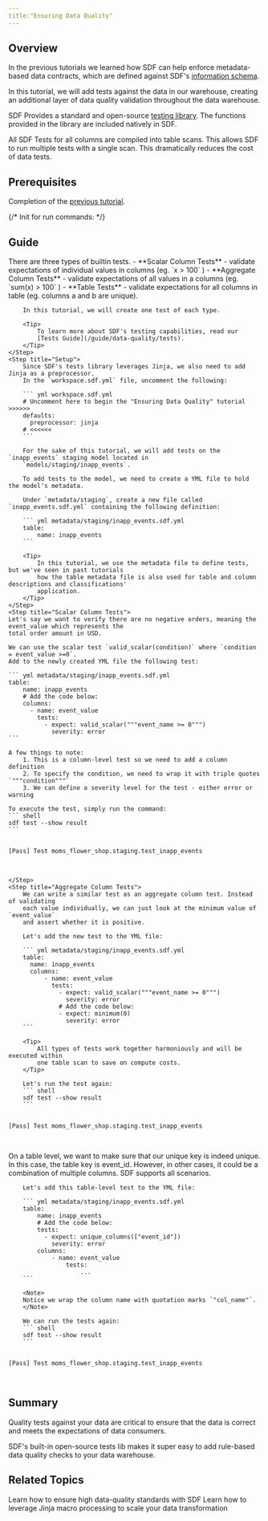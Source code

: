 ```yaml
---
title:"Ensuring Data Quality"
---
```


## Overview
In the previous tutorials we learned how SDF can help enforce metadata-based data
contracts, which are defined against SDF's [information schema](/reference/sdf-information-schema).

In this tutorial, we will add tests against the data in our warehouse, creating an
additional layer of data quality validation throughout the data warehouse.

SDF Provides a standard and open-source [testing library](https://github.com/sdf-labs/tests).
The functions provided in the library are included natively in SDF.

<Tip>
  All SDF Tests for all columns are compiled into table scans.
  This allows SDF to run multiple tests with a single scan.
  This dramatically reduces the cost of data tests.
</Tip>

## Prerequisites
Completion of the [previous tutorial](/tutorials/enriching-your-warehouse).

{/*
Init for run commands:
*/}

## Guide

<Steps>
    <Step title="What Are SDF Tests?">
        There are three types of builtin tests.
        - **Scalar Column Tests** - validate expectations of individual values in columns (eg. `x > 100` )
        - **Aggregate Column Tests** - validate expectations of all values in a columns (eg. `sum(x) > 100` )
        - **Table Tests** - validate expectations for all columns in table (eg. columns a and b are unique).

        In this tutorial, we will create one test of each type.

        <Tip>
            To learn more about SDF's testing capabilities, read our
            [Tests Guide](/guide/data-quality/tests).
        </Tip>
    </Step>
    <Step title="Setup">
        Since SDF's tests library leverages Jinja, we also need to add Jinja as a preprocessor.
        In the `workspace.sdf.yml` file, uncomment the following:

        ``` yml workspace.sdf.yml
        # Uncomment here to begin the "Ensuring Data Quality" tutorial >>>>>>
        defaults:
          preprocessor: jinja
        # <<<<<<
        ```

        For the sake of this tutorial, we will add tests on the `inapp_events` staging model located in
        `models/staging/inapp_events`.

        To add tests to the model, we need to create a YML file to hold the model's metadata.

        Under `metadata/staging`, create a new file called `inapp_events.sdf.yml` containing the following definition:

        ``` yml metadata/staging/inapp_events.sdf.yml
        table:
            name: inapp_events
        ```

        <Tip>
            In this tutorial, we use the metadata file to define tests, but we've seen in past tutorials
            how the table metadata file is also used for table and column descriptions and classifications'
            application.
        </Tip>
    </Step>
    <Step title="Scalar Column Tests">
    Let's say we want to verify there are no negative orders, meaning the event_value which represents the
    total order amount in USD.

    We can use the scalar test `valid_scalar(condition)` where `condition = event_value >=0`.
    Add to the newly created YML file the following test:

    ``` yml metadata/staging/inapp_events.sdf.yml
    table:
        name: inapp_events
        # Add the code below:
        columns:
          - name: event_value
            tests:
              - expect: valid_scalar("""event_name >= 0""")
                severity: error
    ```

    A few things to note:
        1. This is a column-level test so we need to add a column definition
        2. To specify the condition, we need to wrap it with triple quotes `"""condition"""`
        3. We can define a severity level for the test - either error or warning

    To execute the test, simply run the command:
    ``` shell
    sdf test --show result
    ```


<div className="bg-[#0F1117] dark:bg-codeblock rounded-xl dark:ring-1 dark:ring-gray-800/50 relative">
<pre style={{ fontFamily: 'monospace', backgroundColor: 'transparent' }} className='language-error'>
<code className='language-error'>
[Pass]&nbsp;Test&nbsp;moms_flower_shop.staging.test_inapp_events

</code>
</pre>
</div>

    </Step>
    <Step title="Aggregate Column Tests">
        We can write a similar test as an aggregate column test. Instead of validating
        each value individually, we can just look at the minimum value of `event_value`
        and assert whether it is positive.

        Let's add the new test to the YML file:

        ``` yml metadata/staging/inapp_events.sdf.yml
        table:
          name: inapp_events
          columns:
              - name: event_value
                tests:
                  - expect: valid_scalar("""event_name >= 0""")
                    severity: error
                  # Add the code below:
                  - expect: minimum(0)
                    severity: error
        ```

        <Tip>
            All types of tests work together harmoniously and will be executed within
            one table scan to save on compute costs.
        </Tip>

        Let's run the test again:
        ``` shell
        sdf test --show result
        ```


<div className="bg-[#0F1117] dark:bg-codeblock rounded-xl dark:ring-1 dark:ring-gray-800/50 relative">
<pre style={{ fontFamily: 'monospace', backgroundColor: 'transparent' }} className='language-shell'>
<code className='language-shell'>
[Pass]&nbsp;Test&nbsp;moms_flower_shop.staging.test_inapp_events

</code>
</pre>
</div>
    </Step>
    <Step title="Table Tests">
        On a table level, we want to make sure that our unique key is indeed unique.
        In this case, the table key is event_id. However, in other cases, it could be
        a combination of multiple columns. SDF supports all scenarios.

        Let's add this table-level test to the YML file:

        ``` yml metadata/staging/inapp_events.sdf.yml
        table:
            name: inapp_events
            # Add the code below:
            tests:
              - expect: unique_columns(["event_id"])
                severity: error
            columns:
                - name: event_value
                    tests:
                        ...
        ```

        <Note>
        Notice we wrap the column name with quotation marks `"col_name"`.
        </Note>

        We can run the tests again:
        ``` shell
        sdf test --show result
        ```


<div className="bg-[#0F1117] dark:bg-codeblock rounded-xl dark:ring-1 dark:ring-gray-800/50 relative">
<pre style={{ fontFamily: 'monospace', backgroundColor: 'transparent' }} className='language-error'>
<code className='language-error'>
[Pass]&nbsp;Test&nbsp;moms_flower_shop.staging.test_inapp_events

</code>
</pre>
</div>
    </Step>
</Steps>

## Summary
Quality tests against your data are critical to ensure that the data is correct
and meets the expectations of data consumers.

SDF's built-in open-source tests lib makes it super easy to add rule-based
data quality checks to your data warehouse.


## Related Topics
<CardGroup cols={2}>
  <Card title="Tests" href="/guide/data-quality/tests">
    Learn how to ensure high data-quality standards with SDF
  </Card>
  <Card title="Jinja" href="/guide/macro-processing/jinja">
    Learn how to leverage Jinja macro processing to scale your data transformation
  </Card>
</CardGroup>

